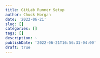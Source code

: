 ```yaml
---
title: GitLab Runner Setup
author: Chuck Horgan
date: '2022-06-21'
slug: []
categories: []
tags: []
description: ~
publishDate: '2022-06-21T16:56:31-04:00'
draft: true
---
```

